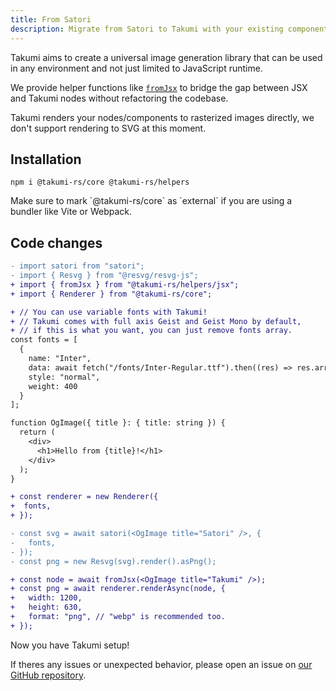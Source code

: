 ```yaml
---
title: From Satori
description: Migrate from Satori to Takumi with your existing components.
---
```


Takumi aims to create a universal image generation library that can be used in any environment and not just limited to JavaScript runtime.

We provide helper functions like [`fromJsx`](/docs/deep-dives/from-jsx-helper) to bridge the gap between JSX and Takumi nodes without refactoring the codebase.

<Callout type="warning">
Takumi renders your nodes/components to rasterized images directly, we don't support rendering to SVG at this moment.
</Callout>

## Installation

```npm
npm i @takumi-rs/core @takumi-rs/helpers
```

<Callout>
Make sure to mark `@takumi-rs/core` as `external` if you are using a bundler like Vite or Webpack.
</Callout>

## Code changes

```diff
- import satori from "satori";
- import { Resvg } from "@resvg/resvg-js";
+ import { fromJsx } from "@takumi-rs/helpers/jsx";
+ import { Renderer } from "@takumi-rs/core";

+ // You can use variable fonts with Takumi!
+ // Takumi comes with full axis Geist and Geist Mono by default, 
+ // if this is what you want, you can just remove fonts array.
const fonts = [
  {
    name: "Inter",
    data: await fetch("/fonts/Inter-Regular.ttf").then((res) => res.arrayBuffer()),
    style: "normal",
    weight: 400
  }
];

function OgImage({ title }: { title: string }) {
  return (
    <div>
      <h1>Hello from {title}!</h1>
    </div>
  );
}

+ const renderer = new Renderer({
+  fonts,
+ });

- const svg = await satori(<OgImage title="Satori" />, {
-   fonts,
- });
- const png = new Resvg(svg).render().asPng();

+ const node = await fromJsx(<OgImage title="Takumi" />);
+ const png = await renderer.renderAsync(node, {
+   width: 1200,
+   height: 630,
+   format: "png", // "webp" is recommended too.
+ });
```

Now you have Takumi setup!

If theres any issues or unexpected behavior, please open an issue on [our GitHub repository](https://github.com/kane50613/takumi/issues).